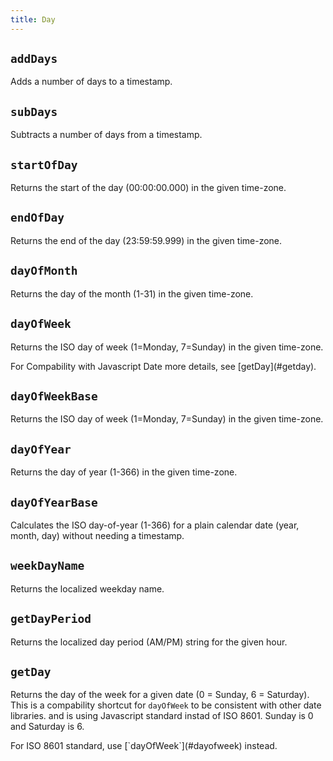 ```yaml
---
title: Day
---
```


## `addDays`

Adds a number of days to a timestamp.

<CodeExample file="reference/day/addDays.ts" name="addDays" />

## `subDays`

Subtracts a number of days from a timestamp.

<CodeExample file="reference/day/subDays.ts" name="subDays" />

## `startOfDay`

Returns the start of the day (00:00:00.000) in the given time-zone.

<CodeExample file="reference/day/startOfDay.ts" name="startOfDay" />

## `endOfDay`

Returns the end of the day (23:59:59.999) in the given time-zone.

<CodeExample file="reference/day/endOfDay.ts" name="endOfDay" />

## `dayOfMonth`

Returns the day of the month (1-31) in the given time-zone.

<CodeExample file="reference/day/dayOfMonth.ts" name="dayOfMonth" />

## `dayOfWeek`

Returns the ISO day of week (1=Monday, 7=Sunday) in the given time-zone.

<Callout title="Compability">
For Compability with Javascript Date more details, see [getDay](#getday).
</Callout>

<CodeExample file="reference/day/dayOfWeek.ts" name="dayOfWeek" />

## `dayOfWeekBase`

Returns the ISO day of week (1=Monday, 7=Sunday) in the given time-zone.

<CodeExample file="reference/day/dayOfWeekBase.ts" name="dayOfWeekBase" />

## `dayOfYear`

Returns the day of year (1-366) in the given time-zone.

<CodeExample file="reference/day/dayOfYear.ts" name="dayOfYear" />

## `dayOfYearBase`

Calculates the ISO day-of-year (1-366) for a plain calendar date (year, month, day) without needing a timestamp.

<CodeExample file="reference/day/dayOfYearBase.ts" name="dayOfYearBase" />

## `weekDayName`

Returns the localized weekday name.

<CodeExample file="reference/day/weekDayName.ts" name="weekDayName" />

## `getDayPeriod`

Returns the localized day period (AM/PM) string for the given hour.

<CodeExample file="reference/day/getDayPeriod.ts" name="getDayPeriod" />

## `getDay`

Returns the day of the week for a given date (0 = Sunday, 6 = Saturday).
This is a compability shortcut for `dayOfWeek` to be consistent with other date libraries. and is using Javascript standard instad of ISO 8601.
Sunday is 0 and Saturday is 6.

<CodeExample file="reference/day/getDay.ts" name="getDay" />

<Callout title="Compability">
 For ISO 8601 standard, use [`dayOfWeek`](#dayofweek) instead.
</Callout>